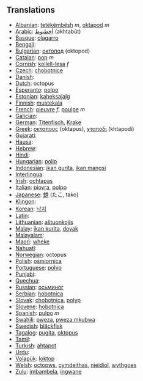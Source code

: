 == Translations ==

*[[Albanian]]: [[tetëkëmbësh]] ''m'', [[oktapod]] ''m'' 
*[[Arabic]]: [[أخطبوط]]	(akhtabūt)
*[[Basque]]: [[olagarro]]	 
*[[Bengali]]: [[]]
*[[Bulgarian]]: [[октопод]] (oktopod)
*[[Catalan]]: [[pop]] ''m''
*[[Cornish]]: [[kollell-lesa]] ''f''
*[[Czech]]: [[chobotnice]]
*[[Danish]]: [[]]
*[[Dutch]]: octopus
*[[Esperanto]]: [[polpo]]
*[[Estonian]]: [[kaheksajalg]]
*[[Finnish]]: [[mustekala]]
*[[French]]: [[pieuvre]] ''f'', [[poulpe]] ''m''
*[[Galician]]: [[]]
*[[German]]: [[Titenfisch]], [[Krake]]
*[[Greek]]: [[οκταπους]] (oktapus), [[χταποδι]] (khtapodi)
*[[Gujarati]]: [[]]
*[[Hausa]]: [[]]
*[[Hebrew]]: [[]]	
*[[Hindi]]: [[]]
*[[Hungarian]]: [[polip]]
*[[Indonesian]]: [[ikan gurita]], [[ikan mangsi]]
*[[Interlingua]]: [[]]
*[[Irish]]: [[ochtapas]]
*[[Italian]]: [[piovra]], [[polpo]]
*[[Japanese]]: [[蛸]] (たこ, tako)
*[[Klingon]]: [[]]
*[[Korean]]: [[낙지]]
*[[Latin]]: [[]]
*[[Lithuanian]]: [[aštuonkojis]]
*[[Malay]]: [[ikan kurita]], [[doyak]]
*[[Malayalam]]: [[]]
*[[Maori]]: [[wheke]]
*[[Nahuatl]]: [[]]
*[[Norwegian]]: octopus
*[[Polish]]: [[ośmiornica]]
*[[Portuguese]]: [[polvo]]	 
*[[Punjabi]]: [[]]	 
*[[Quechua]]: [[]]
*[[Russian]]: [[осьминог]]
*[[Serbian]]: [[hobotnica]]
*[[Slovak]]: [[chobotnica]], [[polyp]]
*[[Slovene]]: [[hobotnica]]
*[[Spanish]]: [[pulpo]] ''m''
*[[Swahili]]: [[pweza]], [[pweza mkubwa]]
*[[Swedish]]: [[bläckfisk]]
*[[Tagalog]]: [[pugita]], [[oktopus]]	 
*[[Tamil]]: [[]]
*[[Turkish]]: [[ahtapot]]	 
*[[Urdu]]: [[]]	 
*[[Volapük]]: [[loktop]]	 
*[[Welsh]]: [[octopws]], [[cymdeithas]], [[nieidiol]], [[wythgoes]]
*[[Zulu]]: [[imbambela]], [[ingwane]]